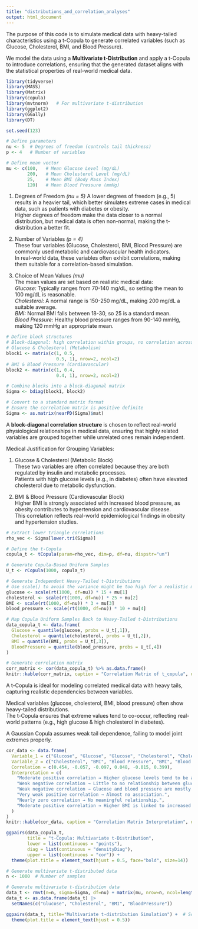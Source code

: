 ```yaml
---
title: "distributions_and_correlation_analyses"
output: html_document
---
```


The purpose of this code is to simulate medical data with heavy-tailed characteristics using a t-Copula to generate correlated variables (such as Glucose, Cholesterol, BMI, and Blood Pressure).  

We model the data using a **Multivariate t-Distribution** and apply a t-Copula to introduce correlations, ensuring that the generated dataset aligns with the statistical properties of real-world medical data.  

```r
library(tidyverse)
library(MASS)  
library(Matrix)
library(copula)
library(mvtnorm)   # For multivariate t-distribution
library(ggplot2) 
library(GGally)
library(DT)

set.seed(123)

# Define parameters
nu <- 5  # Degrees of freedom (controls tail thickness)
p <- 4   # Number of variables

# Define mean vector
mu <- c(100,   # Mean Glucose Level (mg/dL)
        200,   # Mean Cholesterol Level (mg/dL)
        25,    # Mean BMI (Body Mass Index)
        120)   # Mean Blood Pressure (mmHg)
```

1. Degrees of Freedom *(nu = 5)*
A lower degrees of freedom (e.g., 5) results in a heavier tail, which better simulates extreme cases in medical data, such as patients with diabetes or obesity.  
Higher degrees of freedom make the data closer to a normal distribution, but medical data is often non-normal, making the t-distribution a better fit.  

2. Number of Variables *(p = 4)*  
These four variables (Glucose, Cholesterol, BMI, Blood Pressure) are commonly used metabolic and cardiovascular health indicators.  
In real-world data, these variables often exhibit correlations, making them suitable for a correlation-based simulation.  

3. Choice of Mean Values *(mu)*  
The mean values are set based on realistic medical data:  
*Glucose:* Typically ranges from 70-140 mg/dL, so setting the mean to 100 mg/dL is reasonable.  
*Cholesterol:* A normal range is 150-250 mg/dL, making 200 mg/dL a suitable average.  
*BMI:* Normal BMI falls between 18-30, so 25 is a standard mean.  
*Blood Pressure:* Healthy blood pressure ranges from 90-140 mmHg, making 120 mmHg an appropriate mean.  

```r
# Define block structures
# Block-diagonal: high correlation within groups, no correlation across groups
# Glucose & Cholesterol (Metabolism)
block1 <- matrix(c(1, 0.5, 
                   0.5, 1), nrow=2, ncol=2) 
# BMI & Blood Pressure (Cardiovascular)
block2 <- matrix(c(1, 0.4, 
                   0.4, 1), nrow=2, ncol=2)  

# Combine blocks into a block-diagonal matrix
Sigma <- bdiag(block1, block2)

# Convert to a standard matrix format
# Ensure the correlation matrix is positive definite
Sigma <- as.matrix(nearPD(Sigma)$mat) 
```

A **block-diagonal correlation structure** is chosen to reflect real-world physiological relationships in medical data, ensuring that highly related variables are grouped together while unrelated ones remain independent.  

Medical Justification for Grouping Variables:  

1. Glucose & Cholesterol (Metabolic Block)  
These two variables are often correlated because they are both regulated by insulin and metabolic processes.  
Patients with high glucose levels (e.g., in diabetes) often have elevated cholesterol due to metabolic dysfunction.  

2. BMI & Blood Pressure (Cardiovascular Block)  
Higher BMI is strongly associated with increased blood pressure, as obesity contributes to hypertension and cardiovascular disease.  
This correlation reflects real-world epidemiological findings in obesity and hypertension studies.  

```r
# Extract lower triangle correlations
rho_vec <- Sigma[lower.tri(Sigma)]  

# Define the t-Copula
copula_t <- tCopula(param=rho_vec, dim=p, df=nu, dispstr="un")

# Generate Copula-Based Uniform Samples
U_t <- rCopula(1000, copula_t) 

# Generate Independent Heavy-Tailed t-Distributions
# Use scale() to avoid the variance might be too high for a realistic medical dataset
glucose <- scale(rt(1000, df=nu)) * 15 + mu[1]
cholesterol <- scale(rt(1000, df=nu)) * 25 + mu[2]
BMI <- scale(rt(1000, df=nu)) * 3 + mu[3]
blood_pressure <- scale(rt(1000, df=nu)) * 10 + mu[4]

# Map Copula Uniform Samples Back to Heavy-Tailed t-Distributions
data_copula_t <- data.frame(
  Glucose = quantile(glucose, probs = U_t[,1]),
  Cholesterol = quantile(cholesterol, probs = U_t[,2]),
  BMI = quantile(BMI, probs = U_t[,3]),
  BloodPressure = quantile(blood_pressure, probs = U_t[,4])
)

# Generate correlation matrix
corr_matrix <- cor(data_copula_t) %>% as.data.frame()
knitr::kable(corr_matrix, caption = "Correlation Matrix of t_copula", digits = 3)
```

A t-Copula is ideal for modeling correlated medical data with heavy tails, capturing realistic dependencies between variables.  

Medical variables (glucose, cholesterol, BMI, blood pressure) often show heavy-tailed distributions.  
The t-Copula ensures that extreme values tend to co-occur, reflecting real-world patterns (e.g., high glucose & high cholesterol in diabetes).  

A Gaussian Copula assumes weak tail dependence, failing to model joint extremes properly.  

```r
cor_data <- data.frame(
  Variable_1 = c("Glucose", "Glucose", "Glucose", "Cholesterol", "Cholesterol", "BMI"),
  Variable_2 = c("Cholesterol", "BMI", "Blood Pressure", "BMI", "Blood Pressure", "Blood Pressure"),
  Correlation = c(0.454, -0.057, -0.097, 0.048, -0.015, 0.399),
  Interpretation = c(
    "Moderate positive correlation → Higher glucose levels tend to be associated with higher cholesterol.",
    "Weak negative correlation → Little to no relationship between glucose and BMI.",
    "Weak negative correlation → Glucose and blood pressure are mostly independent.",
    "Very weak positive correlation → Almost no association.",
    "Nearly zero correlation → No meaningful relationship.",
    "Moderate positive correlation → Higher BMI is linked to increased blood pressure."
  )
)
knitr::kable(cor_data, caption = "Correlation Matrix Interpretation", digits = 3)
```


```r
ggpairs(data_copula_t, 
        title = "t-Copula: Multivariate t-Distribution",
        lower = list(continuous = "points"),
        diag = list(continuous = "densityDiag"),
        upper = list(continuous = "cor")) +
  theme(plot.title = element_text(hjust = 0.5, face="bold", size=14))
```








```r
# Generate multivariate t-distributed data
n <- 1000  # Number of samples

# Generate multivariate t-distribution data 
data_t <- rmvt(n=n, sigma=Sigma, df=nu) + matrix(mu, nrow=n, ncol=length(mu), byrow=TRUE)  # matrix format, add mu row-wise
data_t <- as.data.frame(data_t) |> 
  setNames(c("Glucose", "Cholesterol", "BMI", "BloodPressure")) 
```

```r
ggpairs(data_t, title="Multivariate t-distribution Simulation") +  # Scatterplot matrix for all variables
  theme(plot.title = element_text(hjust = 0.5)) 
```

